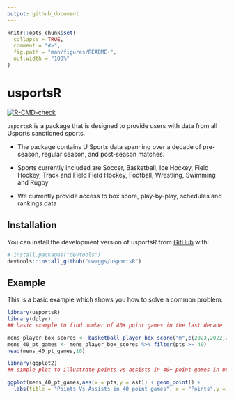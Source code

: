 ```yaml
---
output: github_document
---
```


<!-- README.md is generated from README.Rmd. Please edit that file -->

```r
knitr::opts_chunk$set(
  collapse = TRUE,
  comment = "#>",
  fig.path = "man/figures/README-",
  out.width = "100%"
)
```

# usportsR

<!-- badges: start -->
[![R-CMD-check](https://github.com/uwaggs/usportsR/actions/workflows/R-CMD-check.yaml/badge.svg)](https://github.com/uwaggs/usportsR/actions/workflows/R-CMD-check.yaml)
<!-- badges: end -->

`usportsR` is a package that is designed to provide users with data from all Usports
sanctioned sports.

- The package contains U Sports data spanning over a decade of pre-season, regular season, and post-season matches.

- Sports currently included are Soccer, Basketball, Ice Hockey, Field Hockey, Track and Field
Field Hockey, Football, Wrestling, Swimming and Rugby

- We currently provide access to box score, play-by-play, schedules and rankings data 

## Installation

You can install the development version of usportsR from [GitHub](https://github.com/) with:

``` r
# install.packages("devtools")
devtools::install_github("uwaggs/usportsR")
```

## Example

This is a basic example which shows you how to solve a common problem:

```r
library(usportsR)
library(dplyr)
## basic example to find number of 40+ point games in the last decade

mens_player_box_scores <- basketball_player_box_score("m",c(2023,2022,2021,2019,2018,2017,2016,2015,2014))
mens_40_pt_games <- mens_player_box_scores %>% filter(pts >= 40)
head(mens_40_pt_games,10)
```

```r
library(ggplot2)
## simple plot to illustrate points vs assists in 40+ point games in Usport basketball games

ggplot(mens_40_pt_games,aes(x = pts,y = ast)) + geom_point() +
  labs(title = "Points Vs Assists in 40 point games", x = "Points",y = "Assists")

```


